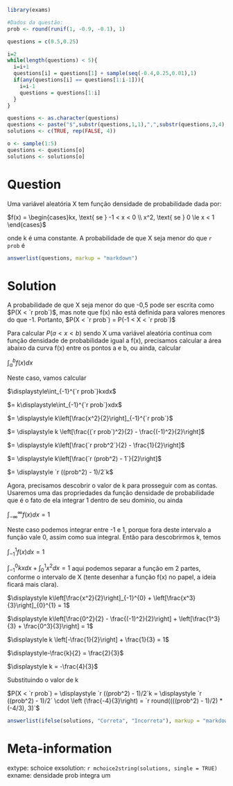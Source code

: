```r
library(exams)
```

```r
#Dados da questão:
prob <- round(runif(1, -0.9, -0.1), 1)

questions = c(0.5,0.25)

i=2
while(length(questions) < 5){
  i=i+1
  questions[i] = questions[1] + sample(seq(-0.4,0.25,0.01),1)
  if(any(questions[i] == questions[1:i-1])){
    i=i-1
    questions = questions[1:i]
  }
}

questions <- as.character(questions)
questions <- paste("$",substr(questions,1,1),",",substr(questions,3,4),"$",sep="")
solutions <- c(TRUE, rep(FALSE, 4))

o <- sample(1:5)
questions <- questions[o]
solutions <- solutions[o]
```

Question
========

Uma variável aleatória X tem função densidade de probabilidade dada por:

$f(x) = \begin{cases}kx, \text{ se } -1 < x < 0 \\ x^2, \text{ se } 0 \le x < 1 \end{cases}$

onde k é uma constante. A probabilidade de que X seja menor do que `r prob` é

```r
answerlist(questions, markup = "markdown")
```

Solution
========

A probabilidade de que X seja menor do que -0,5 pode ser escrita como $P(X < `r prob`)$, mas note que f(x) não está definida para valores menores do que -1. Portanto, $P(X < `r prob`) = P(-1 < X < `r prob`)$

Para calcular $P (a < x < b)$ sendo X uma variável aleatória contínua com função densidade de probabilidade igual a f(x), precisamos calcular a área abaixo da curva f(x) entre os pontos a e b, ou ainda, calcular

$\displaystyle\int_{a}^{b}f(x)dx$

Neste caso, vamos calcular

$\displaystyle\int_{-1}^{`r prob`}kxdx$

$= k\displaystyle\int_{-1}^{`r prob`}xdx$

$= \displaystyle k\left[\frac{x^2}{2}\right]_{-1}^{`r prob`}$

$= \displaystyle k \left[\frac{(`r prob`)^2}{2} - \frac{(-1)^2}{2}\right]$

$= \displaystyle k\left[\frac{`r prob^2`}{2} - \frac{1}{2}\right]$

$= \displaystyle k\left[\frac{`r (prob^2) - 1`}{2}\right]$

$= \displaystyle `r ((prob^2) - 1)/2`k$

Agora, precisamos descobrir o valor de k para prosseguir com as contas. Usaremos uma das propriedades da função densidade de probabilidade que é o fato de ela integrar 1 dentro de seu domínio, ou ainda

$\displaystyle\int_{-\infty}^{\infty}f(x)dx = 1$

Neste caso podemos integrar entre -1 e 1, porque fora deste intervalo a função vale 0, assim como sua integral. Então para descobrirmos k, temos

$\displaystyle\int_{-1}^{1}f(x)dx = 1$

$\displaystyle\int_{-1}^{0}kxdx + \displaystyle\int_{0}^{1}x^2dx = 1$ aqui podemos separar a função em 2 partes, conforme o intervalo de X (tente desenhar a função f(x) no papel, a ideia ficará mais clara).

$\displaystyle k\left[\frac{x^2}{2}\right]_{-1}^{0} + \left[\frac{x^3}{3}\right]_{0}^{1} = 1$

$\displaystyle k\left[\frac{0^2}{2} - \frac{(-1)^2}{2}\right] + \left[\frac{1^3}{3} + \frac{0^3}{3}\right] = 1$

$\displaystyle k \left[-\frac{1}{2}\right] + \frac{1}{3} = 1$

$\displaystyle-\frac{k}{2} = \frac{2}{3}$

$\displaystyle k = -\frac{4}{3}$

Substituindo o valor de k

$P(X < `r prob`) = \displaystyle `r ((prob^2) - 1)/2`k = \displaystyle `r ((prob^2) - 1)/2` \cdot \left (\frac{-4}{3}\right) = `r round((((prob^2) - 1)/2) * (-4/3), 3)`$

```r
answerlist(ifelse(solutions, "Correta", "Incorreta"), markup = "markdown")
```

Meta-information
================
extype: schoice
exsolution: `r mchoice2string(solutions, single = TRUE)`
exname: densidade prob integra um